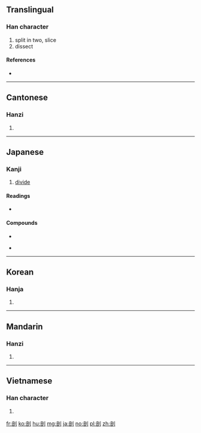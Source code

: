 ==Translingual==

===Han character===
{{Han char|rn=18|rad=刀|as=08|sn=10|four=0260<sub>0</sub>|canj=卜口中弓 (YRLN)|ids=⿰[[咅]][[刂]]}}

# split in two, slice
# dissect

====References====
* {{Han ref|kx=0141.030|dkj=02034|dj=0320.110|hdz=10345.130|uh=5256|ud=21078|bh=ADE5|bd=44517}}

----

==Cantonese==

===Hanzi===
{{yue-hanzi|jyut=[[fau2]], [[pau2]]|y=fau2, pau2}}

# {{defn|lang=yue|sort=刀08}}

----

==Japanese==

===Kanji===
{{ja-kanji|grade=c|rs=刀08}}

# [[divide]]

====Readings====
* {{ja-readings|goon=[[ふ]] (fu)|kanon=[[ほう]]|kanyoon=[[ぼう]] (bō)|kun=[[わる]] (waru)}}

====Compounds====
{{top2}}
* {{term|解剖||[[dissection]]|tr=[[かいぼう]], [[kaibō]]|lang=ja|sc=Jpan}}
{{mid2}}
* {{term|解剖学||[[anatomy]]|tr=[[かいぼうがく]], [[kaibōgaku]]|lang=ja|sc=Jpan}}
{{bottom}}

----

==Korean==

===Hanja===
{{ko-hanja|hangeul=부|rv=bu|mr=pu}}

# {{defn|lang=ko|sort=刀08}}

----

==Mandarin==

===Hanzi===
{{cmn-hanzi|pin=[[pōu]] ([[pou1]])|wg=p'ou<sup>1</sup>}}

# {{defn|lang=cmn|sort=刀08}}

----

==Vietnamese==

===Han character===
{{vi-hantu|[[phẩu]], [[bo]], [[mổ]], [[phẫu]]|rs=刀08}}

# {{defn|lang=vi|sort=刀08}}

[[fr:剖]]
[[ko:剖]]
[[hu:剖]]
[[mg:剖]]
[[ja:剖]]
[[no:剖]]
[[pl:剖]]
[[zh:剖]]